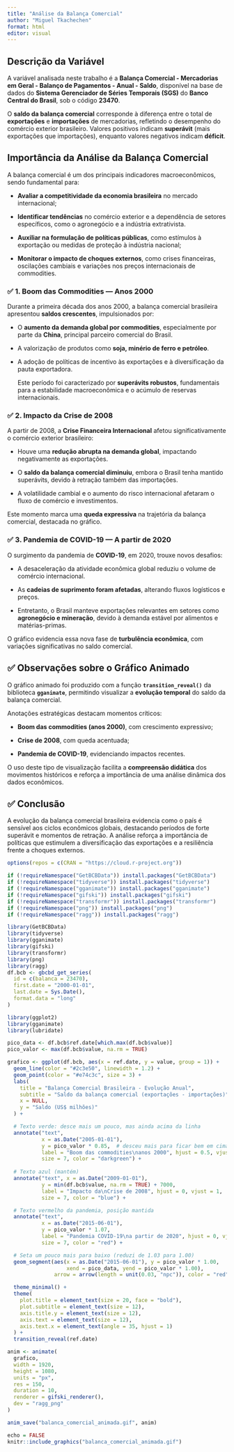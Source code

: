 ---
title: "Análise da Balança Comercial"
author: "Miguel Tkachechen"
format: html
editor: visual
---

## **Descrição da Variável**

A variável analisada neste trabalho é a **Balança Comercial - Mercadorias em Geral - Balanço de Pagamentos - Anual - Saldo**, disponível na base de dados do **Sistema Gerenciador de Séries Temporais (SGS)** do **Banco Central do Brasil**, sob o código **23470**.

O **saldo da balança comercial** corresponde à diferença entre o total de **exportações** e **importações** de mercadorias, refletindo o desempenho do comércio exterior brasileiro. Valores positivos indicam **superávit** (mais exportações que importações), enquanto valores negativos indicam **déficit**.

## **Importância da Análise da Balança Comercial**

A balança comercial é um dos principais indicadores macroeconômicos, sendo fundamental para:

-   **Avaliar a competitividade da economia brasileira** no mercado internacional;

-   **Identificar tendências** no comércio exterior e a dependência de setores específicos, como o agronegócio e a indústria extrativista.

-   **Auxiliar na formulação de políticas públicas**, como estímulos à exportação ou medidas de proteção à indústria nacional;

-   **Monitorar o impacto de choques externos**, como crises financeiras, oscilações cambiais e variações nos preços internacionais de commodities.

### ✅ **1. Boom das Commodities — Anos 2000**

Durante a primeira década dos anos 2000, a balança comercial brasileira apresentou **saldos crescentes**, impulsionados por:

-   O **aumento da demanda global por commodities**, especialmente por parte da **China**, principal parceiro comercial do Brasil.

-   A valorização de produtos como **soja, minério de ferro e petróleo**.

-   A adoção de políticas de incentivo às exportações e à diversificação da pauta exportadora.

    Este período foi caracterizado por **superávits robustos**, fundamentais para a estabilidade macroeconômica e o acúmulo de reservas internacionais.

### ✅ **2. Impacto da Crise de 2008**

A partir de 2008, a **Crise Financeira Internacional** afetou significativamente o comércio exterior brasileiro:

-   Houve uma **redução abrupta na demanda global**, impactando negativamente as exportações.

-   O **saldo da balança comercial diminuiu**, embora o Brasil tenha mantido superávits, devido à retração também das importações.

-   A volatilidade cambial e o aumento do risco internacional afetaram o fluxo de comércio e investimentos.

Este momento marca uma **queda expressiva** na trajetória da balança comercial, destacada no gráfico.

### ✅ **3. Pandemia de COVID-19 — A partir de 2020**

O surgimento da pandemia de **COVID-19**, em 2020, trouxe novos desafios:

-   A desaceleração da atividade econômica global reduziu o volume de comércio internacional.

-   As **cadeias de suprimento foram afetadas**, alterando fluxos logísticos e preços.

-   Entretanto, o Brasil manteve exportações relevantes em setores como **agronegócio e mineração**, devido à demanda estável por alimentos e matérias-primas.

O gráfico evidencia essa nova fase de **turbulência econômica**, com variações significativas no saldo comercial.

## ✅ **Observações sobre o Gráfico Animado**

O gráfico animado foi produzido com a função **`transition_reveal()`** da biblioteca **`gganimate`**, permitindo visualizar a **evolução temporal** do saldo da balança comercial.

Anotações estratégicas destacam momentos críticos:

-   **Boom das commodities (anos 2000)**, com crescimento expressivo;

-   **Crise de 2008**, com queda acentuada;

-   **Pandemia de COVID-19**, evidenciando impactos recentes.

O uso deste tipo de visualização facilita a **compreensão didática** dos movimentos históricos e reforça a importância de uma análise dinâmica dos dados econômicos.

## ✅ **Conclusão**

A evolução da balança comercial brasileira evidencia como o país é sensível aos ciclos econômicos globais, destacando períodos de forte superávit e momentos de retração. A análise reforça a importância de políticas que estimulem a diversificação das exportações e a resiliência frente a choques externos.

```{r, message=FALSE, warning=FALSE, echo=FALSE}
options(repos = c(CRAN = "https://cloud.r-project.org"))

if (!requireNamespace("GetBCBData")) install.packages("GetBCBData")
if (!requireNamespace("tidyverse")) install.packages("tidyverse")
if (!requireNamespace("gganimate")) install.packages("gganimate")
if (!requireNamespace("gifski")) install.packages("gifski")
if (!requireNamespace("transformr")) install.packages("transformr")
if (!requireNamespace("png")) install.packages("png")
if (!requireNamespace("ragg")) install.packages("ragg")

library(GetBCBData)
library(tidyverse)
library(gganimate)
library(gifski)
library(transformr)
library(png)
library(ragg)
df.bcb <- gbcbd_get_series(
  id = c(balanca = 23470),
  first.date = "2000-01-01",
  last.date = Sys.Date(),
  format.data = "long"
)
```

```{r, message=FALSE, warning=FALSE, echo=FALSE}
library(ggplot2)
library(gganimate)
library(lubridate)

pico_data <- df.bcb$ref.date[which.max(df.bcb$value)]
pico_valor <- max(df.bcb$value, na.rm = TRUE)

grafico <- ggplot(df.bcb, aes(x = ref.date, y = value, group = 1)) +
  geom_line(color = "#2c3e50", linewidth = 1.2) +
  geom_point(color = "#e74c3c", size = 3) +
  labs(
    title = "Balança Comercial Brasileira - Evolução Anual",
    subtitle = "Saldo da balança comercial (exportações - importações)",
    x = NULL,
    y = "Saldo (US$ milhões)"
  ) +

  # Texto verde: desce mais um pouco, mas ainda acima da linha
  annotate("text", 
           x = as.Date("2005-01-01"),  
           y = pico_valor * 0.85,  # desceu mais para ficar bem em cima da linha
           label = "Boom das commodities\nanos 2000", hjust = 0.5, vjust = 0,
           size = 7, color = "darkgreen") +  
  
  # Texto azul (mantém)
  annotate("text", x = as.Date("2009-01-01"), 
           y = min(df.bcb$value, na.rm = TRUE) + 7000,
           label = "Impacto da\nCrise de 2008", hjust = 0, vjust = 1,
           size = 7, color = "blue") +

  # Texto vermelho da pandemia, posição mantida
  annotate("text", 
           x = as.Date("2015-06-01"),  
           y = pico_valor * 1.07,    
           label = "Pandemia COVID-19\na partir de 2020", hjust = 0, vjust = 1,
           size = 7, color = "red") +

  # Seta um pouco mais para baixo (reduzi de 1.03 para 1.00)
  geom_segment(aes(x = as.Date("2015-06-01"), y = pico_valor * 1.00, 
                   xend = pico_data, yend = pico_valor * 1.00),
               arrow = arrow(length = unit(0.03, "npc")), color = "red", size = 1) +

  theme_minimal() +
  theme(
    plot.title = element_text(size = 20, face = "bold"),
    plot.subtitle = element_text(size = 12),
    axis.title.y = element_text(size = 12),
    axis.text = element_text(size = 12),
    axis.text.x = element_text(angle = 35, hjust = 1)
  ) +
  transition_reveal(ref.date)

anim <- animate(
  grafico,
  width = 1920,
  height = 1080,
  units = "px",
  res = 150,
  duration = 10,
  renderer = gifski_renderer(),
  dev = "ragg_png"
)

anim_save("balanca_comercial_animada.gif", anim)

```

```{r, message=FALSE, warning=FALSE, echo=FALSE}
echo = FALSE
knitr::include_graphics("balanca_comercial_animada.gif")
```

